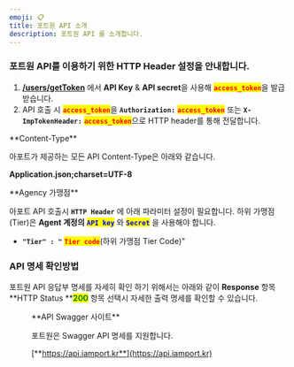 ```yaml
---
emoji: 📋
title: 포트원 API 소개
description: 포트원 API 를 소개합니다.
---
```





### 포트원 API를 이용하기 위한 HTTP Header 설정을 안내합니다.

1. [**/users/getToken**](rest-api-access-token.md) 에서 **API Key** & **API secret**을 사용해 <mark style="color:red;">**`access_token`**</mark>을 발급받습니다.
2. API 호출 시 <mark style="color:red;">**`access_token`**</mark>을 **`Authorization:`** <mark style="color:red;">**`access_token`**</mark> 또는 **`X-ImpTokenHeader:`** <mark style="color:red;">**`access_token`**</mark>으로 HTTP header를 통해 전달합니다.

<Hint style="info">
**Content-Type**

아포트가 제공하는 모든 API Content-Type은 아래와 같습니다.

**Application.json;charset=UTF-8**

</Hint>

<Hint style="warning">
**Agency 가맹점**

아포트 API 호출시 **`HTTP Header`** 에 아래 파라미터 설정이 필요합니다. 하위 가맹점(Tier)은 **Agent 계정의** <mark style="color:blue;">**`API key`**</mark> 와 <mark style="color:blue;">**`Secret`**</mark> 을 사용해야 합니다.

* **`"Tier" : "`** <mark style="color:red;">**`Tier code`**</mark>(하위 가맹점 Tier Code)"

</Hint>

### API 명세 확인방법

포트원 API 응답부 명세를 자세히 확인 하기 위해서는 아래와 같이 **Response** 항목 **HTTP Status **<mark style="color:green;">**200**</mark> 항목 선택시 자세한 출력 명세를 확인할 수 있습니다.

<Figure src="/gitbook-assets/ko/image (203).png" caption="응답항목 예시" />

<Hint style="info">
**API Swagger 사이트**

포트원은 Swagger API 명세를 지원합니다.

[**https://api.iamport.kr**](https://api.iamport.kr)
</Hint>
